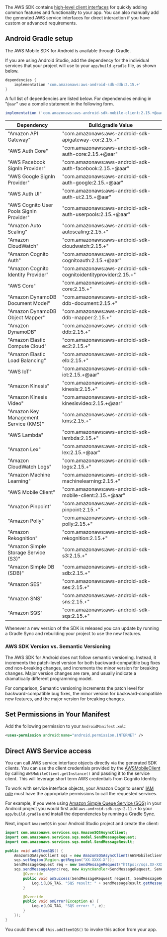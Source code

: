 The AWS SDK contains [high-level client interfaces](/start) for quickly adding common features and functionality to your app. You can also manually add the generated AWS service interfaces for direct interaction if you have custom or advanced requirements.

## Android Gradle setup

The AWS Mobile SDK for Android is available through Gradle.

If you are using Android Studio, add the dependency for the individual services that your project will use to your `app/build.gradle` file, as shown below.

```groovy
dependencies {
    implementation 'com.amazonaws:aws-android-sdk-ddb:2.15.+'
}
```

A full list of dependencies are listed below. For dependencies ending in "`@aar`" use a compile statement in the following form.

```groovy
implementation ('com.amazonaws:aws-android-sdk-mobile-client:2.15.+@aar') { transitive = true }
```

Dependency | Build.gradle Value
------------ | -------------
"Amazon API Gateway" | "com.amazonaws:aws-android-sdk-apigateway-cor:2.15.+"
"AWS Auth Core" | "com.amazonaws:aws-android-sdk-auth-core:2.15.+@aar"
"AWS Facebook SignIn Provider" | "com.amazonaws:aws-android-sdk-auth-facebook:2.15.+@aar"
"AWS Google SignIn Provider" | "com.amazonaws:aws-android-sdk-auth-google:2.15.+@aar"
"AWS Auth UI" | "com.amazonaws:aws-android-sdk-auth-ui:2.15.+@aar"
"AWS Cognito User Pools SignIn Provider" | "com.amazonaws:aws-android-sdk-auth-userpools:2.15.+@aar"
"Amazon Auto Scaling" | "com.amazonaws:aws-android-sdk-autoscaling:2.15.+"
"Amazon CloudWatch" | "com.amazonaws:aws-android-sdk-cloudwatch:2.15.+"
"Amazon Cognito Auth" | "com.amazonaws:aws-android-sdk-cognitoauth:2.15.+@aar"
"Amazon Cognito Identity Provider" | "com.amazonaws:aws-android-sdk-cognitoidentityprovider:2.15.+"
"AWS Core" | "com.amazonaws:aws-android-sdk-core:2.15.+"
"Amazon DynamoDB Document Model" | "com.amazonaws:aws-android-sdk-ddb-document:2.15.+"
"Amazon DynamoDB Object Mapper" | "com.amazonaws:aws-android-sdk-ddb-mapper:2.15.+"
"Amazon DynamoDB" | "com.amazonaws:aws-android-sdk-ddb:2.15.+"
"Amazon Elastic Compute Cloud" | "com.amazonaws:aws-android-sdk-ec2:2.15.+"
"Amazon Elastic Load Balancing" | "com.amazonaws:aws-android-sdk-elb:2.15.+"
"AWS IoT" | "com.amazonaws:aws-android-sdk-iot:2.15.+@aar"
"Amazon Kinesis" | "com.amazonaws:aws-android-sdk-kinesis:2.15.+"
"Amazon Kinesis Video" | "com.amazonaws:aws-android-sdk-kinesisvideo:2.15.+@aar"
"Amazon Key Management Service (KMS)" | "com.amazonaws:aws-android-sdk-kms:2.15.+"
"AWS Lambda" | "com.amazonaws:aws-android-sdk-lambda:2.15.+"
"Amazon Lex" | "com.amazonaws:aws-android-sdk-lex:2.15.+@aar"
"Amazon CloudWatch Logs" | "com.amazonaws:aws-android-sdk-logs:2.15.+"
"Amazon Machine Learning" | "com.amazonaws:aws-android-sdk-machinelearning:2.15.+"
"AWS Mobile Client" | "com.amazonaws:aws-android-sdk-mobile-client:2.15.+@aar"
"Amazon Pinpoint" | "com.amazonaws:aws-android-sdk-pinpoint:2.15.+"
"Amazon Polly" | "com.amazonaws:aws-android-sdk-polly:2.15.+"
"Amazon Rekognition" | "com.amazonaws:aws-android-sdk-rekognition:2.15.+"
"Amazon Simple Storage Service (S3)" | "com.amazonaws:aws-android-sdk-s3:2.15.+"
"Amazon Simple DB (SDB)" | "com.amazonaws:aws-android-sdk-sdb:2.15.+"
"Amazon SES" | "com.amazonaws:aws-android-sdk-ses:2.15.+"
"Amazon SNS" | "com.amazonaws:aws-android-sdk-sns:2.15.+"
"Amazon SQS" | "com.amazonaws:aws-android-sdk-sqs:2.15.+"

Whenever a new version of the SDK is released you can update by running a Gradle Sync and rebuilding your project to use the new features.

### AWS SDK Version vs. Semantic Versioning

The AWS SDK for Android does not follow semantic versioning. Instead, it increments the patch-level version for both backward-compatible bug fixes *and* non-breaking changes, and increments the minor version for breaking changes. Major version changes are rare, and usually indicate a dramatically different programming model.

For comparison, Semantic versioning increments the patch level for backward-compatible bug fixes, the minor version for backward-compatible new features, and the major version for breaking changes.

## Set Permissions in Your Manifest

Add the following permission to your `AndroidManifest.xml`::

```xml
<uses-permission android:name="android.permission.INTERNET" />
```

## Direct AWS Service access

You can call AWS service interface objects directly via the generated SDK clients. You can use the client credentials provided by the [AWSMobileClient](/sdk/auth/getting-started) by calling `AWSMobileClient.getInstance()` and passing it to the service client. This will leverage short term AWS credentials from Cognito Identity.

<Callout warning>

To work with service interface objects, your Amazon Cognito users' [IAM role](https://docs.aws.amazon.com/cognito/latest/developerguide/iam-roles.html) must have the appropriate permissions to call the requested services.

</Callout>

For example, if you were using [Amazon Simple Queue Service (SQS)](https://aws.amazon.com/sqs/) in your Android project you would first add `aws-android-sdk-sqs:2.11.+` to your `app/build.gradle` and install the dependencies by running a Gradle Sync.

Next, import `AmazonSQS` in your Android Studio project and create the client:

```java
import com.amazonaws.services.sqs.AmazonSQSAsyncClient;
import com.amazonaws.services.sqs.model.SendMessageRequest;
import com.amazonaws.services.sqs.model.SendMessageResult;

public void addItemSQS() {
    AmazonSQSAsyncClient sqs = new AmazonSQSAsyncClient(AWSMobileClient.getInstance());
    sqs.setRegion(Region.getRegion("XX-XXXX-X"));
    SendMessageRequest req = new SendMessageRequest("https://sqs.XX-XXXX-X.amazonaws.com/XXXXXXXXXXXX/MyQueue", "hello world");
    sqs.sendMessageAsync(req, new AsyncHandler<SendMessageRequest, SendMessageResult>() {
        @Override
        public void onSuccess(SendMessageRequest request, SendMessageResult sendMessageResult) {
            Log.i(LOG_TAG, "SQS result: " + sendMessageResult.getMessageId());
        }

        @Override
        public void onError(Exception e) {
            Log.e(LOG_TAG, "SQS error: ", e);
        }
    });
}
```

You could then call `this.addItemSQS()` to invoke this action from your app.
